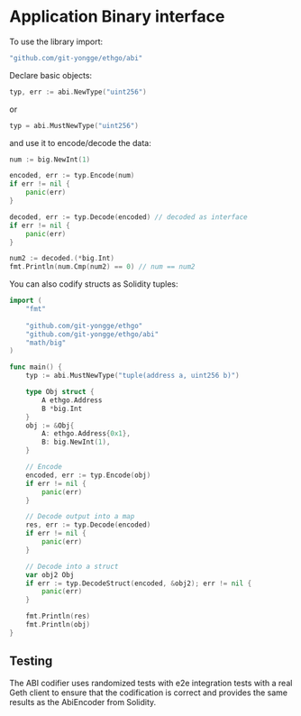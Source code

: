 
# Application Binary interface

To use the library import:

```go
"github.com/git-yongge/ethgo/abi"
```

Declare basic objects:

```go
typ, err := abi.NewType("uint256")
```

or 

```go
typ = abi.MustNewType("uint256")
```

and use it to encode/decode the data:

```go
num := big.NewInt(1)

encoded, err := typ.Encode(num)
if err != nil {
    panic(err)
}

decoded, err := typ.Decode(encoded) // decoded as interface
if err != nil {
    panic(err)
}

num2 := decoded.(*big.Int)
fmt.Println(num.Cmp(num2) == 0) // num == num2
```

You can also codify structs as Solidity tuples:

```go
import (
	"fmt"
    
	"github.com/git-yongge/ethgo"
	"github.com/git-yongge/ethgo/abi"
	"math/big"
)

func main() {
	typ := abi.MustNewType("tuple(address a, uint256 b)")

	type Obj struct {
		A ethgo.Address
		B *big.Int
	}
	obj := &Obj{
		A: ethgo.Address{0x1},
		B: big.NewInt(1),
	}

	// Encode
	encoded, err := typ.Encode(obj)
	if err != nil {
		panic(err)
	}

	// Decode output into a map
	res, err := typ.Decode(encoded)
	if err != nil {
		panic(err)
	}

	// Decode into a struct
	var obj2 Obj
	if err := typ.DecodeStruct(encoded, &obj2); err != nil {
		panic(err)
	}

	fmt.Println(res)
	fmt.Println(obj)
}
```

## Testing

The ABI codifier uses randomized tests with e2e integration tests with a real Geth client to ensure that the codification is correct and provides the same results as the AbiEncoder from Solidity. 
